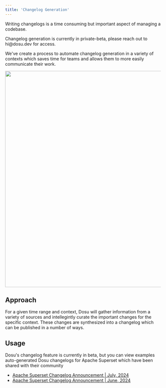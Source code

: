 ```yaml
---
title: 'Changelog Generation' 
---
```


Writing changelogs is a time consuming but important aspect of managing a codebase.

<Note>
Changelog generation is currently in private-beta, please reach out to hi@dosu.dev for access.
</Note>


We've create a process to automate changelog generation in a variety of contexts which saves time for teams and 
allows them to more easily communicate their work.

<img width="700" src="/images/changelog-1.png" />


## Approach
For a given time range and context, Dosu will gather information from a variety of sources and intellegintly curate the important changes 
for the specific context. These changes are synthesized into a changelog which can be published in a number of ways.

## Usage
Dosu's changelog feature is currently in beta, but you can view examples auto-generated Dosu changelogs for Apache Superset which have been shared with their community
- [Apache Superset Changelog Announcement | July, 2024](https://apache-superset.slack.com/archives/C7G8CG0LR/p1722548849387239)
- [Apache Superset Changelog Announcement | June, 2024](https://apache-superset.slack.com/archives/C7G8CG0LR/p1720045922995709)
